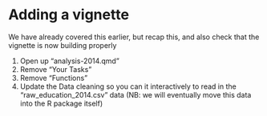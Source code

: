 # Adding a vignette

We have already covered this earlier, but recap this, and also check that the vignette is now building properly


:::{.callout-note title="Your turn" collapse="true"}

1. Open up "analysis-2014.qmd"
2. Remove "Your Tasks"
3. Remove "Functions"
4. Update the Data cleaning so you can it interactively to read in the "raw_education_2014.csv" data (NB: we will eventually move this data into the R package itself)


:::
